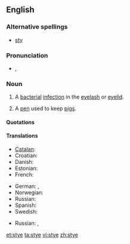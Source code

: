 ==English==
{{wikipedia}}

===Alternative spellings===
* [[sty]]

===Pronunciation===
* {{IPA|/aɪ/}}, {{SAMPA|/staI/}}
*: {{rhymes|aɪ}}

===Noun===
{{en-noun}}

# {{disease}} A [[bacterial]] [[infection]] in the [[eyelash]] or [[eyelid]].
# A [[pen]] used to keep [[pigs]].

====Quotations====
{{seeCites}}

====Translations====
{{trans-top|bacterial infection of the eyelash or eyelid}}
* [[Catalan]]: {{t|ca|urçol}}
* Croatian: {{t|hr|ječmenac}}
* Danish: {{t|da|bygkorn}}
* Estonian: {{t|et|odraiva}}
* French: {{t+|fr|orgelet|f|tr=kɔ̃.ʒɔ̃k.ti.vit}}
{{trans-mid}}
* German: {{t|de|Hordeolum}},  {{t|de|Gerstenkorn}}
* Norwegian: {{t|no|byggkorn}}
* Russian: {{t|ru|ячмень|m|tr=jačm'én'|sc=Cyrl}}
* Spanish: {{t|es|orzuelo}}
* Swedish: {{t|sv|vagel}}
{{trans-bottom}}

{{trans-top|pen used to keep pigs}}
* Russian: {{t|ru|свинарник|m|tr=svinárnik|sc=Cyrl}}, {{t|ru|хлев|m|tr=χl'ev|sc=Cyrl}}
{{trans-mid}}
{{trans-bottom}}

[[et:stye]]
[[ta:stye]]
[[vi:stye]]
[[zh:stye]]